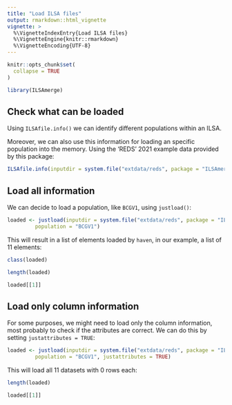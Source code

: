 ```yaml
---
title: "Load ILSA files"
output: rmarkdown::html_vignette
vignette: >
  %\VignetteIndexEntry{Load ILSA files}
  %\VignetteEngine{knitr::rmarkdown}
  %\VignetteEncoding{UTF-8}
---
```


```r
knitr::opts_chunk$set(
  collapse = TRUE
)
```

```r
library(ILSAmerge)
```

## Check what can be loaded

Using `ILSAfile.info()` we can identify different populations within an ILSA.

Moreover, we can also use this information for loading an specific population
into the memory. Using the 'REDS' 2021 example data provided by this package:
```r

ILSAfile.info(inputdir = system.file("extdata/reds", package = "ILSAmerge"))

```

## Load all information

We can decide to load a population, like `BCGV1`, using `justload()`:
```r
loaded <- justload(inputdir = system.file("extdata/reds", package = "ILSAmerge"),
         population = "BCGV1")
```

This will result in a list of elements loaded by `haven`, in our example, a list
of 11 elements:
```r
class(loaded)

length(loaded)

loaded[[1]]
```

## Load only column information

For some purposes, we might need to load only the column information, most 
probably to check if the attributes are correct. We can do this by setting
`justattributes = TRUE`:
```r
loaded <- justload(inputdir = system.file("extdata/reds", package = "ILSAmerge"),
         population = "BCGV1", justattributes = TRUE)
```

This will load all 11 datasets with 0 rows each:
```r
length(loaded)

loaded[[1]]
```






